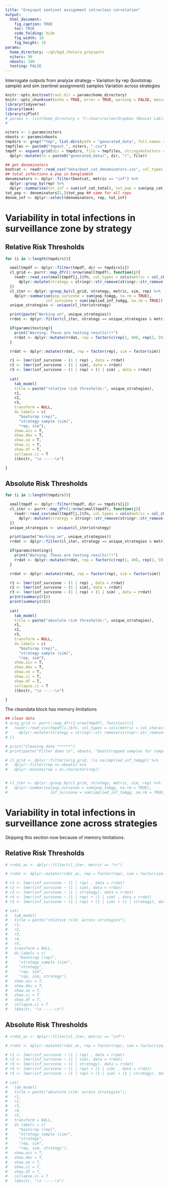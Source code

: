 ```yaml
---
title: "Greyspot sentinel assignment intraclass correlation"
output:
  html_document:
    fig_caption: TRUE
    toc: TRUE
    code_folding: hide
    fig_width: 10
    fig_height: 10
params:
  home_directory: ~/gh/bgd_cholera_greyspots
  niters: 99
  nboots: 100
  testing: FALSE
---
```

Interrogate outputs from analyze strategy -- 
Variation by rep (bootstrap sample) and sim (sentinel assignment) samples
Variation across strategies

```r

knitr::opts_knit$set(root.dir = params$home_directory)
knitr::opts_chunk$set(echo = TRUE, error = TRUE, warning = FALSE, message = FALSE)
library(tidyverse)
library(lme4)
library(sjPlot)
# params <- list(home_directory = "C:/Users/eclee/Dropbox (Bansal Lab)/IDDynamicsJHU/gh/bgd_cholera_greyspots", niters=99, testing=TRUE)
# 

```

```r

niters <- 1:params$niters
nboots <- params$nboots
tmpdirs <- grep("^tmp", list.dirs(path = "generated_data", full.names = FALSE), value=TRUE)
tmpfiles <- paste0("tmpout_", niters, ".csv")
tmpdf <- expand.grid(dir = tmpdirs, file = tmpfiles, stringsAsFactors = FALSE) %>%
  dplyr::mutate(fn = paste0("generated_data/", dir, "/", file))

## get denominators
bootcat <- readr::read_csv("data/boot_cat_denominators.csv", col_types = "cccdd")
## total infections & pop in bangladesh
denominators <- dplyr::filter(bootcat, metric == "inf") %>%
  dplyr::group_by(rep) %>%
  dplyr::summarise(tot_inf = sum(inf_cat_total), tot_pop = sum(pop_cat_total))
tot_pop <- denominators[1,]$tot_pop ## same for all reps
denom_inf <- dplyr::select(denominators, rep, tot_inf)

```

# Variability in total infections in surveillance zone by strategy
## Relative Risk Thresholds

```r

for (i in 1:length(tmpdirs)){

  smalltmpdf <- dplyr::filter(tmpdf, dir == tmpdirs[i])
  cl_grid <- purrr::map_dfr(1:nrow(smalltmpdf), function(j){
    readr::read_csv(smalltmpdf[j,]$fn, col_types = cols(metric = col_character())) %>%
      dplyr::mutate(strategy = stringr::str_remove(stringr::str_remove(tmpdf[j,]$dir, "^tmp_"), "_buff10-20-30_seed544400_nsims20"))
  })
  cl_iter <- dplyr::group_by(cl_grid, strategy, metric, sim, rep) %>%
    dplyr::summarise(pop_survzone = sum(pop_toAgg, na.rm = TRUE),
                  inf_survzone = sum(implied_inf_toAgg, na.rm = TRUE)) 
  unique_strategies <- unique(cl_iter$strategy)

  print(paste("Working on", unique_strategies))
  rrdat <- dplyr::filter(cl_iter, strategy == unique_strategies & metric == "rr") 

  if(params$testing){
    print("Warning: These are testing results!!!")
    rrdat <- dplyr::mutate(rrdat, rep = factor(c(rep(1, 40), rep(2, 59))), sim = factor(c(rep(1, 20), rep(2, 9), rep(3, 70))))
  }

  rrdat <- dplyr::mutate(rrdat, rep = factor(rep), sim = factor(sim))

  r1 <- lmer(inf_survzone ~ (1 | rep) , data = rrdat)
  r2 <- lmer(inf_survzone ~ (1 | sim), data = rrdat)
  r3 <- lmer(inf_survzone ~ (1 | rep) + (1 | sim) , data = rrdat)
  
  cat(
    tab_model(
    title = paste("relative risk thresholds:", unique_strategies),
    r1,
    r2,
    r3,
    transform = NULL,
    dv.labels = c(
      "bootsrap (rep)",
      "strategy sample (sim)",
      "rep, sim"),
    show.aic = T,
    show.dev = T,
    show.se = T,
    show.ci = T,
    show.df = T,
    collapse.ci = T
    )$knitr, "\n -----\n")

}


```

## Absolute Risk Thresholds 

```r


for (i in 1:length(tmpdirs)){

  smalltmpdf <- dplyr::filter(tmpdf, dir == tmpdirs[i])
  cl_iter <- purrr::map_dfr(1:nrow(smalltmpdf), function(j){
    readr::read_csv(smalltmpdf[j,]$fn, col_types = cols(metric = col_character())) %>%
      dplyr::mutate(strategy = stringr::str_remove(stringr::str_remove(tmpdf[j,]$dir, "^tmp_"), "_buff10-20-30_seed544400_nsims20"))
  })
  unique_strategies <- unique(cl_iter$strategy)

  print(paste("Working on", unique_strategies))
  rrdat <- dplyr::filter(cl_iter, strategy == unique_strategies & metric == "inf") 

  if(params$testing){
    print("Warning: These are testing results!!!")
    rrdat <- dplyr::mutate(rrdat, rep = factor(c(rep(1, 40), rep(2, 59))), sim = factor(c(rep(1, 20), rep(2, 9), rep(3, 70))))
  }

  rrdat <- dplyr::mutate(rrdat, rep = factor(rep), sim = factor(sim))

  r1 <- lmer(inf_survzone ~ (1 | rep) , data = rrdat)
  r2 <- lmer(inf_survzone ~ (1 | sim), data = rrdat)
  r3 <- lmer(inf_survzone ~ (1 | rep) + (1 | sim) , data = rrdat)
  print(summary(r1))
  print(summary(r2))
  
  cat(
    tab_model(
    title = paste("absolute risk thresholds:", unique_strategies),
    r1,
    r2,
    r3,
    transform = NULL,
    dv.labels = c(
      "bootsrap (rep)",
      "strategy sample (sim)",
      "rep, sim"),
    show.aic = T,
    show.dev = T,
    show.se = T,
    show.ci = T,
    show.df = T,
    collapse.ci = T
    )$knitr, "\n -----\n")

}


```


The cleandata block has memory limitations
```r
## clean data
# orig_grid <- purrr::map_dfr(1:nrow(tmpdf), function(i){
#   readr::read_csv(tmpdf[i,]$fn, col_types = cols(metric = col_character())) %>%
#     dplyr::mutate(strategy = stringr::str_remove(stringr::str_remove(tmpdf[i,]$dir, "^tmp_"), "_buff10-20-30_seed544400_nsims20"))
# })

# print("Cleaning data ******")
# print(paste("Filter down to", nboots, "bootstrapped samples for comparison"))

# cl_grid <- dplyr::filter(orig_grid, !is.na(implied_inf_toAgg)) %>%
#   dplyr::filter(rep <= nboots) %>%
#   dplyr::mutate(rep = as.character(rep)) 


# cl_iter <- dplyr::group_by(cl_grid, strategy, metric, sim, rep) %>%
#   dplyr::summarise(pop_survzone = sum(pop_toAgg, na.rm = TRUE),
#                   inf_survzone = sum(implied_inf_toAgg, na.rm = TRUE)) 
```

# Variability in total infections in surveillance zone across strategies
Skipping this section now because of memory limitations.

## Relative Risk Thresholds

```r

# rrdat_ac <- dplyr::filter(cl_iter, metric == "rr") 

# rrdat <- dplyr::mutate(rrdat_ac, rep = factor(rep), sim = factor(sim), strategy = factor(strategy))

# r1 <- lmer(inf_survzone ~ (1 | rep) , data = rrdat)
# r2 <- lmer(inf_survzone ~ (1 | sim), data = rrdat)
# r3 <- lmer(inf_survzone ~ (1 | strategy), data = rrdat)
# r4 <- lmer(inf_survzone ~ (1 | rep) + (1 | sim) , data = rrdat)
# r5 <- lmer(inf_survzone ~ (1 | rep) + (1 | sim) + (1 | strategy), data = rrdat)

# cat(
#   tab_model(
#   title = paste("relative risk: across strategies"),
#   r1,
#   r2,
#   r3,
#   r4,
#   r5,
#   transform = NULL,
#   dv.labels = c(
#     "bootsrap (rep)",
#     "strategy sample (sim)",
#     "strategy",
#     "rep, sim",
#     "rep, sim, strategy"),
#   show.aic = T,
#   show.dev = T,
#   show.se = T,
#   show.ci = T,
#   show.df = T,
#   collapse.ci = T
#   )$knitr, "\n -----\n")

```

## Absolute Risk Thresholds

```r

# rrdat_ac <- dplyr::filter(cl_iter, metric == "inf") 

# rrdat <- dplyr::mutate(rrdat_ac, rep = factor(rep), sim = factor(sim), strategy = factor(strategy))

# r1 <- lmer(inf_survzone ~ (1 | rep) , data = rrdat)
# r2 <- lmer(inf_survzone ~ (1 | sim), data = rrdat)
# r3 <- lmer(inf_survzone ~ (1 | strategy), data = rrdat)
# r4 <- lmer(inf_survzone ~ (1 | rep) + (1 | sim) , data = rrdat)
# r5 <- lmer(inf_survzone ~ (1 | rep) + (1 | sim) + (1 | strategy), data = rrdat)

# cat(
#   tab_model(
#   title = paste("absolute risk: across strategies"),
#   r1,
#   r2,
#   r3,
#   r4,
#   r5,
#   transform = NULL,
#   dv.labels = c(
#     "bootsrap (rep)",
#     "strategy sample (sim)",
#     "strategy",
#     "rep, sim",
#     "rep, sim, strategy"),
#   show.aic = T,
#   show.dev = T,
#   show.se = T,
#   show.ci = T,
#   show.df = T,
#   collapse.ci = T
#   )$knitr, "\n -----\n")

```
